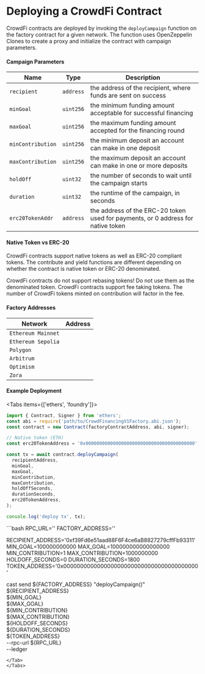 # Deploying a CrowdFi Contract


CrowdFi contracts are deployed by invoking the `deployCampaign` function on
the factory contract for a given network. The function uses OpenZeppelin Clones to create a proxy and initialize
the contract with campaign parameters.

#### Campaign Parameters

|Name|Type|Description|
|----|----|-----------|
|`recipient`|`address`|the address of the recipient, where funds are sent on success|
|`minGoal`|`uint256`|the minimum funding amount acceptable for successful financing|
|`maxGoal`|`uint256`|the maximum funding amount accepted for the financing round|
|`minContribution`|`uint256`|the minimum deposit an account can make in one deposit|
|`maxContribution`|`uint256`|the maximum deposit an account can make in one or more deposits|
|`holdOff`|`uint32`|the number of seconds to wait until the campaign starts|
|`duration`|`uint32`|the runtime of the campaign, in seconds|
|`erc20TokenAddr`|`address`|the address of the ERC-20 token used for payments, or 0 address for native token|


#### Native Token vs ERC-20

CrowdFi contracts support native tokens as well as ERC-20 compliant tokens. The contribute and yield functions are different depending
on whether the contract is native token or ERC-20 denominated.

<Callout type="error" emoji="️🚫">
  CrowdFi contracts do not support rebasing tokens! Do not use them as the denominated token.
</Callout>

<Callout type="warning" emoji="⚠️">
  CrowdFi contracts support fee taking tokens. The number of CrowdFi tokens minted on contribution will factor in the fee.
</Callout>


#### Factory Addresses

|Network|Address|
|-----|-------|
|`Ethereum Mainnet`|<Address chain="mainnet" name="factory" />|
|`Ethereum Sepolia`|<Address chain="sepolia" name="factory" />|
|`Polygon`|<Address chain="polygon" name="factory" />|
|`Arbitrum`|<Address chain="arbitrum" name="factory" />|
|`Optimism`|<Address chain="optimism" name="factory" />|
|`Zora`|<Address chain="zora" name="factory" />|

#### Example Deployment

<Tabs items={['ethers', 'foundry']}>
  <Tab>
  ```ts
  import { Contract, Signer } from 'ethers';
  const abi = require('path/to/CrowdFinancingV1Factory.abi.json');
  const contract = new Contract(factoryContractAddress, abi, signer);

  // Native token (ETH)
  const erc20TokenAddress = '0x0000000000000000000000000000000000000000';

  const tx = await contract.deployCampaign(
    recipientAddress,
    minGoal,
    maxGoal,
    minContribution,
    maxContribution,
    holdOffSeconds,
    durationSeconds,
    erc20TokenAddress,
  );

  console.log('deploy tx', tx);
  ```
  </Tab>
  <Tab>
  ```bash
  RPC_URL='<PROVIDE>'
  FACTORY_ADDRESS='<PROVIDE>'

  RECIPIENT_ADDRESS='0xf39Fd6e51aad88F6F4ce6aB8827279cffFb93311'
  MIN_GOAL=100000000000
  MAX_GOAL=100000000000000000
  MIN_CONTRIBUTION=1
  MAX_CONTRIBUTION=1000000000
  HOLDOFF_SECONDS=0
  DURATION_SECONDS=1800
  TOKEN_ADDRESS='0x0000000000000000000000000000000000000000'

  cast send ${FACTORY_ADDRESS} "deployCampaign()" \
      ${RECIPIENT_ADDRESS} \
      ${MIN_GOAL} \
      ${MAX_GOAL} \
      ${MIN_CONTRIBUTION} \
      ${MAX_CONTRIBUTION} \
      ${HOLDOFF_SECONDS} \
      ${DURATION_SECONDS} \
      ${TOKEN_ADDRESS} \
      --rpc-url ${RPC_URL} \
      --ledger
  ```
  </Tab>
</Tabs>
